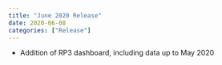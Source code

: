 ```yaml
---
title: "June 2020 Release"
date: 2020-06-08
categories: ["Release"]
---
```


* Addition of RP3 dashboard, including data up to May 2020